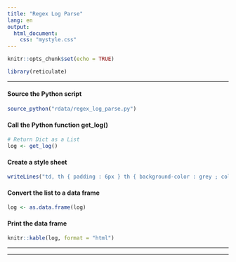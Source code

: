 ```yaml
---
title: "Regex Log Parse"
lang: en
output: 
  html_document:
    css: "mystyle.css"
---
```


```r
knitr::opts_chunk$set(echo = TRUE)

library(reticulate)

```

***

#### Source the Python script 

```r

source_python("rdata/regex_log_parse.py")

```

#### Call the Python function get_log()

```r

# Return Dict as a List
log <- get_log()

```

#### Create a style sheet

```r

writeLines("td, th { padding : 6px } th { background-color : grey ; color : white; border : 1px solid white; } td { color : grey ; border : 1px solid grey }", con = "mystyle.css")

```

#### Convert the list to a data frame

```r

log <- as.data.frame(log)

```

#### Print the data frame

```r

knitr::kable(log, format = "html")

```

***
***